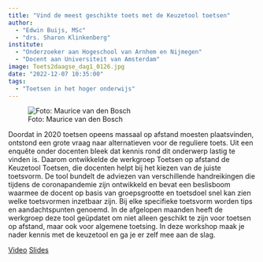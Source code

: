 ```yaml
---
title: "Vind de meest geschikte toets met de Keuzetool toetsen"
author:
  - "Edwin Buijs, MSc"
  - "drs. Sharon Klinkenberg"
institute: 
  - "Onderzoeker aan Hogeschool van Arnhem en Nijmegen"
  - "Docent aan Universiteit van Amsterdam"
image: Toets2daagse_dag1_0126.jpg
date: "2022-12-07 10:35:00"
tags: 
  - "Toetsen in het hoger onderwijs"
---
```


::: {.column-margin}
![Foto: Maurice van den Bosch](Toets2daagse_dag1_0126.jpg)
:::

Doordat in 2020 toetsen opeens massaal op afstand moesten plaatsvinden, ontstond een grote vraag naar alternatieven voor de reguliere toets. Uit een enquête onder docenten bleek dat kennis rond dit onderwerp lastig te vinden is. Daarom ontwikkelde de werkgroep Toetsen op afstand de Keuzetool Toetsen, die docenten helpt bij het kiezen van de juiste toetsvorm. De tool bundelt de adviezen van verschillende handreikingen die tijdens de coronapandemie zijn ontwikkeld en bevat een beslisboom waarmee de docent op basis van groepsgrootte en toetsdoel snel kan zien welke toetsvormen inzetbaar zijn. Bij elke specifieke toetsvorm worden tips en aandachtspunten genoemd. In de afgelopen maanden heeft de werkgroep deze tool geüpdatet om niet alleen geschikt te zijn voor toetsen op afstand, maar ook voor algemene toetsing. In deze workshop maak je nader kennis met de keuzetool en ga je er zelf mee aan de slag.

[Video](https://tilburguniversity.cloud.panopto.eu/Panopto/Pages/Viewer.aspx?id=e1254e34-8d74-4259-ae58-af6a011c860e){.btn .btn-primary}
[Slides](https://drive.google.com/file/d/1XAxXxAm-i_Nsy7SV35bHNaRy2VfQZiEb/view?usp=share_link){.btn .btn-primary}
